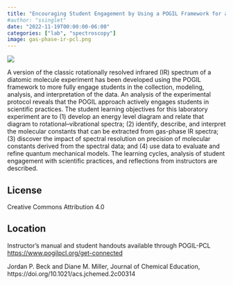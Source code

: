 ```yaml
---
title: "Encouraging Student Engagement by Using a POGIL Framework for a Gas-Phase IR Physical Chemistry Laboratory Experiment"
#author: "ssinglet"
date: "2022-11-19T00:00:00-06:00"
categories: ["lab", "spectroscopy"]
image: gas-phase-ir-pcl.png
---
```


![](gas-phase-ir-pcl.png){}

A version of the classic rotationally resolved infrared (IR) spectrum of a diatomic molecule experiment has been developed using the POGIL framework to more fully engage students in the collection, modeling, analysis, and interpretation of the data. An analysis of the experimental protocol reveals that the POGIL approach actively engages students in scientific practices. The student learning objectives for this laboratory experiment are to (1) develop an energy level diagram and relate that diagram to rotational–vibrational spectra; (2) identify, describe, and interpret the molecular constants that can be extracted from gas-phase IR spectra; (3) discover the impact of spectral resolution on precision of molecular constants derived from the spectral data; and (4) use data to evaluate and refine quantum mechanical models. The learning cycles, analysis of student engagement with scientific practices, and reflections from instructors are described.


## License {#license}

Creative Commons Attribution 4.0


## Location {#location}

Instructor's manual and student handouts available through POGIL-PCL <https://www.pogilpcl.org/get-connected>

Jordan P. Beck and Diane M. Miller,
Journal of Chemical Education,
https://doi.org/10.1021/acs.jchemed.2c00314
